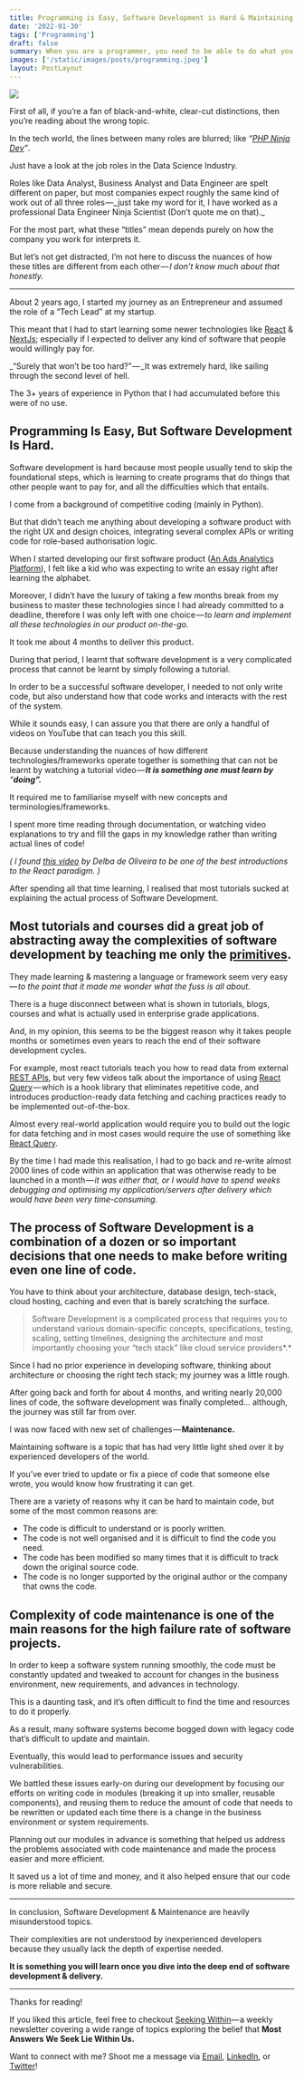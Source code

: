 ```yaml
---
title: Programming is Easy, Software Development is Hard & Maintaining Code is the Hardest
date: '2022-01-30'
tags: ['Programming']
draft: false
summary: When you are a programmer, you need to be able to do what you can do, and when you are a software developer, you need to be able to do what you can't do.
images: ['/static/images/posts/programming.jpeg']
layout: PostLayout
---
```


![](https://cdn-images-1.medium.com/max/1600/0*XpKdOn7U6ChiIVBM)

First of all, if you’re a fan of black-and-white, clear-cut distinctions, then you’re reading about the wrong topic.

In the tech world, the lines between many roles are blurred; like _“_[_PHP Ninja Dev_](https://www.mendeley.com/careers/job/php-ninja-developer-1292294)_”_.

Just have a look at the job roles in the Data Science Industry.

Roles like Data Analyst, Business Analyst and Data Engineer are spelt different on paper, but most companies expect roughly the same kind of work out of all three roles —_ just take my word for it, I have worked as a professional Data Engineer Ninja Scientist (Don’t quote me on that)._

For the most part, what these “titles” mean depends purely on how the company you work for interprets it.

But let’s not get distracted, I’m not here to discuss the nuances of how these titles are different from each other — *I don’t know much about that honestly.*

---

About 2 years ago, I started my journey as an Entrepreneur and assumed the role of a “Tech Lead” at my startup.

This meant that I had to start learning some newer technologies like [React](https://reactjs.org/) & [NextJs](https://nextjs.org/); especially if I expected to deliver any kind of software that people would willingly pay for.

\_“Surely that won’t be too hard?” — _It was extremely hard, like sailing through the second level of hell.

The 3+ years of experience in Python that I had accumulated before this were of no use.

## **Programming Is Easy, But Software Development Is Hard.**

Software development is hard because most people usually tend to skip the foundational steps, which is learning to create programs that do things that other people want to pay for, and all the difficulties which that entails.

I come from a background of competitive coding (mainly in Python).

But that didn’t teach me anything about developing a software product with the right UX and design choices, integrating several complex APIs or writing code for role-based authorisation logic.

When I started developing our first software product ([An Ads Analytics Platform](https://destro-demo-adsnest.herokuapp.com/)), I felt like a kid who was expecting to write an essay right after learning the alphabet.

Moreover, I didn’t have the luxury of taking a few months break from my business to master these technologies since I had already committed to a deadline, therefore I was only left with one choice — *to learn and implement all these technologies in our product on-the-go.*

It took me about 4 months to deliver this product.

During that period, I learnt that software development is a very complicated process that cannot be learnt by simply following a tutorial.

In order to be a successful software developer, I needed to not only write code, but also understand how that code works and interacts with the rest of the system.

While it sounds easy, I can assure you that there are only a handful of videos on YouTube that can teach you this skill.

Because understanding the nuances of how different technologies/frameworks operate together is something that can not be learnt by watching a tutorial video — **_It is something one must learn by_** _“_**_doing”._**

It required me to familiarise myself with new concepts and terminologies/frameworks.

I spent more time reading through documentation, or watching video explanations to try and fill the gaps in my knowledge rather than writing actual lines of code!

_( I found_ [_this video_](https://www.youtube.com/watch?v=jsYBiB6Vt9w) _by Delba de Oliveira to be one of the best introductions to the React paradigm. )_

After spending all that time learning, I realised that most tutorials sucked at explaining the actual process of Software Development.

## **Most tutorials and courses did a great job of abstracting away the complexities of software development by teaching me only the** [**primitives**](https://en.wikipedia.org/wiki/Language_primitive#:~:text=In%20computing%2C%20language%20primitives%20are,an%20expression%20in%20a%20language.)**.**

They made learning & mastering a language or framework seem very easy — *to the point that it made me wonder what the fuss is all about.*

There is a huge disconnect between what is shown in tutorials, blogs, courses and what is actually used in enterprise grade applications.

And, in my opinion, this seems to be the biggest reason why it takes people months or sometimes even years to reach the end of their software development cycles.

For example, most react tutorials teach you how to read data from external [REST APIs](https://www.redhat.com/en/topics/api/what-is-a-rest-api#:~:text=A%20REST%20API%20%28also%20known,by%20computer%20scientist%20Roy%20Fielding.), but very few videos talk about the importance of using [React Query](https://react-query.tanstack.com/) — which is a hook library that eliminates repetitive code, and introduces production-ready data fetching and caching practices ready to be implemented out-of-the-box.

Almost every real-world application would require you to build out the logic for data fetching and in most cases would require the use of something like [React Query](https://react-query.tanstack.com/).

By the time I had made this realisation, I had to go back and re-write almost 2000 lines of code within an application that was otherwise ready to be launched in a month — *it was either that, or I would have to spend weeks debugging and optimising my application/servers after delivery which would have been very time-consuming.*

## **The process of Software Development is a combination of a dozen or so important decisions that one needs to make before writing even one line of code.**

You have to think about your architecture, database design, tech-stack, cloud hosting, caching and even that is barely scratching the surface.

> Software Development is a complicated process that requires you to understand various domain-specific concepts, specifications, testing, scaling, setting timelines, designing the architecture and most importantly choosing your “tech stack” like cloud service providers*.*

Since I had no prior experience in developing software, thinking about architecture or choosing the right tech stack; my journey was a little rough.

After going back and forth for about 4 months, and writing nearly 20,000 lines of code, the software development was finally completed… although, the journey was still far from over.

I was now faced with new set of challenges — **Maintenance.**

Maintaining software is a topic that has had very little light shed over it by experienced developers of the world.

If you’ve ever tried to update or fix a piece of code that someone else wrote, you would know how frustrating it can get.

There are a variety of reasons why it can be hard to maintain code, but some of the most common reasons are:

- The code is difficult to understand or is poorly written.
- The code is not well organised and it is difficult to find the code you need.
- The code has been modified so many times that it is difficult to track down the original source code.
- The code is no longer supported by the original author or the company that owns the code.

## **Complexity of code maintenance is one of the main reasons for the high failure rate of software projects.**

In order to keep a software system running smoothly, the code must be constantly updated and tweaked to account for changes in the business environment, new requirements, and advances in technology.

This is a daunting task, and it’s often difficult to find the time and resources to do it properly.

As a result, many software systems become bogged down with legacy code that’s difficult to update and maintain.

Eventually, this would lead to performance issues and security vulnerabilities.

We battled these issues early-on during our development by focusing our efforts on writing code in modules (breaking it up into smaller, reusable components), and reusing them to reduce the amount of code that needs to be rewritten or updated each time there is a change in the business environment or system requirements.

Planning out our modules in advance is something that helped us address the problems associated with code maintenance and made the process easier and more efficient.

It saved us a lot of time and money, and it also helped ensure that our code is more reliable and secure.

---

In conclusion, Software Development & Maintenance are heavily misunderstood topics.

Their complexities are not understood by inexperienced developers because they usually lack the depth of expertise needed.

**It is something you will learn once you dive into the deep end of software development & delivery.**

---

Thanks for reading!

If you liked this article, feel free to checkout [Seeking Within](https://seekingwithin.substack.com/)— a weekly newsletter covering a wide range of topics exploring the belief that **Most Answers We Seek Lie Within Us.**

Want to connect with me? Shoot me a message via [Email](http://mailto:blog@stemativa.com/), [LinkedIn](https://www.linkedin.com/company/stemativa), or [Twitter](https://twitter.com)!
